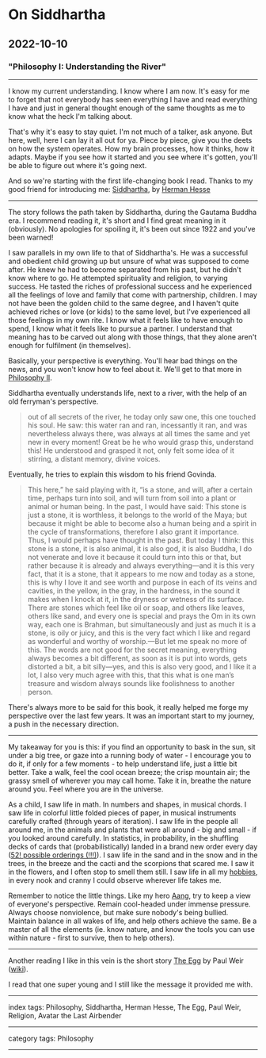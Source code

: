 # On Siddhartha

## 2022-10-10

### "Philosophy I: Understanding the River"

---

I know my current understanding. I know where I am now. It's easy for me to forget that not everybody has seen everything I have and read everything I have and just in general thought enough of the same thoughts as me to know what the heck I'm talking about.

That's why it's easy to stay quiet. I'm not much of a talker, ask anyone. But here, well, here I can lay it all out for ya. Piece by piece, give you the deets on how the system operates. How my brain processes, how it thinks, how it adapts. Maybe if you see how it started and you see where it's gotten, you'll be able to figure out where it's going next.

And so we're starting with the first life-changing book I read. Thanks to my good friend for introducing me: [Siddhartha](https://www.gutenberg.org/ebooks/2500), by [Herman Hesse](https://en.wikipedia.org/wiki/Hermann_Hesse)

---

The story follows the path taken by Siddhartha, during the Gautama Buddha era. I recommend reading it, it's short and I find great meaning in it (obviously). No apologies for spoiling it, it's been out since 1922 and you've been warned!

I saw parallels in my own life to that of Siddhartha's. He was a successful and obedient child growing up but unsure of what was supposed to come after. He knew he had to become separated from his past, but he didn't know where to go. He attempted spirituality and religion, to varying success. He tasted the riches of professional success and he experienced all the feelings of love and family that come with partnership, children. I may not have been the golden child to the same degree, and I haven't quite achieved riches or love (or kids) to the same level, but I've experienced all those feelings in my own rite. I know what it feels like to have enough to spend, I know what it feels like to pursue a partner. I understand that meaning has to be carved out along with those things, that they alone aren't enough for fulfilment (in themselves).

Basically, your perspective is everything. You'll hear bad things on the news, and you won't know how to feel about it. We'll get to that more in [Philosophy II](/posts/on-meditations).

Siddhartha eventually understands life, next to a river, with the help of an old ferryman's perspective.

> out of all secrets of the river, he today only saw one, this one touched his soul. He saw: this water ran and ran, incessantly it ran, and was nevertheless always there, was always at all times the same and yet new in every moment! Great be he who would grasp this, understand this! He understood and grasped it not, only felt some idea of it stirring, a distant memory, divine voices.

Eventually, he tries to explain this wisdom to his friend Govinda.

> This here,” he said playing with it, “is a stone, and will, after a certain time, perhaps turn into soil, and will turn from soil into a plant or animal or human being. In the past, I would have said: This stone is just a stone, it is worthless, it belongs to the world of the Maya; but because it might be able to become also a human being and a spirit in the cycle of transformations, therefore I also grant it importance. Thus, I would perhaps have thought in the past. But today I think: this stone is a stone, it is also animal, it is also god, it is also Buddha, I do not venerate and love it because it could turn into this or that, but rather because it is already and always everything—and it is this very fact, that it is a stone, that it appears to me now and today as a stone, this is why I love it and see worth and purpose in each of its veins and cavities, in the yellow, in the gray, in the hardness, in the sound it makes when I knock at it, in the dryness or wetness of its surface. There are stones which feel like oil or soap, and others like leaves, others like sand, and every one is special and prays the Om in its own way, each one is Brahman, but simultaneously and just as much it is a stone, is oily or juicy, and this is the very fact which I like and regard as wonderful and worthy of worship.—But let me speak no more of this. The words are not good for the secret meaning, everything always becomes a bit different, as soon as it is put into words, gets distorted a bit, a bit silly—yes, and this is also very good, and I like it a lot, I also very much agree with this, that this what is one man’s treasure and wisdom always sounds like foolishness to another person.

There's always more to be said for this book, it really helped me forge my perspective over the last few years. It was an important start to my journey, a push in the necessary direction.

---

My takeaway for you is this: if you find an opportunity to bask in the sun, sit under a big tree, or gaze into a running body of water - I encourage you to do it, if only for a few moments - to help understand life, just a little bit better. Take a walk, feel the cool ocean breeze; the crisp mountain air; the grassy smell of wherever you may call home. Take it in, breathe the nature around you. Feel where you are in the universe.

As a child, I saw life in math. In numbers and shapes, in musical chords. I saw life in colorful little folded pieces of paper, in musical instruments carefully crafted (through years of iteration). I saw life in the people all around me, in the animals and plants that were all around - big and small - if you looked around carefully. In statistics, in probability, in the shuffling decks of cards that (probabilistically) landed in a brand new order every day ([52! possible orderings (!!!)](https://en.wikipedia.org/wiki/Shuffling#Randomization)). I saw life in the sand and in the snow and in the trees, in the breeze and the cacti and the scorpions that scared me. I saw it in the flowers, and I often stop to smell them still. I saw life in all my [hobbies](/posts/on-hobbies), in every nook and cranny I could observe wherever life takes me.

Remember to notice the little things. Like my hero [Aang](https://en.wikipedia.org/wiki/Avatar:_The_Last_Airbender), try to keep a view of everyone's perspective. Remain cool-headed under immense pressure. Always choose nonviolence, but make sure nobody's being bullied. Maintain balance in all wakes of life, and help others achieve the same. Be a master of all the elements (ie. know nature, and know the tools you can use within nature - first to survive, then to help others).

---

Another reading I like in this vein is the short story [The Egg](http://www.galactanet.com/oneoff/theegg_mod.html) by Paul Weir ([wiki](https://en.wikipedia.org/wiki/The_Egg_(Weir_short_story))).

I read that one super young and I still like the message it provided me with.

---

index tags: Philosophy, Siddhartha, Herman Hesse, The Egg, Paul Weir, Religion, Avatar the Last Airbender

---

category tags: Philosophy

---
